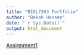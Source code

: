 ```yaml
---
title: "BIOL7263 Portfolio"
author: "Bekah Hansen"
date: "`r Sys.Date()`"
output: html_document
---
```

[Assignment1](Assignmets/Assignment1.html)